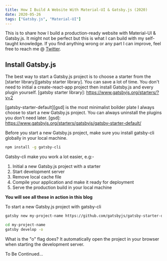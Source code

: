 ```yaml
---
title: How I Build A Website With Material-UI & Gatsby.js (2020)
date: 2020-05-26
tags: ["Gatsby.js", "Material-UI"]
---
```


This is to share how I build a production-ready website with Material-UI & Gatsby.js.
It might not be perfect but this is what I can build with my self-taught knowledge.
If you find anything wrong or any part I can improve, feel free to reach me @ [Twitter](https://twitter.com/ansonlowzf).

## Install Gatsby.js

The best way to start a Gatsby.js project is to choose a starter from the [starter library][gatsby starter library].
You can save a lot of time.
You don't need to initial a create-react-app project then install Gatsby.js and every plugin yourself.
[gatsby starter library]: https://www.gatsbyjs.org/starters/?v=2

[gatsby-starter-default][gsd] is the most minimalist boilder plate I always choose to start a new Gatsby.js project.
You can always uninstall the plugins you don't need later.
[gsd]: https://www.gatsbyjs.org/starters/gatsbyjs/gatsby-starter-default/

Before you start a new Gatsby.js project, make sure you install gatsby-cli globally in your local machine.

```sh
npm install -g gatsby-cli
```

Gatsby-cli make you work a lot easier, e.g:-

1. Initial a new Gatsby.js project with a starter
2. Start development server
3. Remove local cache file
4. Compile your application and make it ready for deployment
5. Serve the production build in your local machine

**You will see all these in action in this blog**

To start a new Gatsby.js project with gatsby-cli

```sh
gatsby new my-project-name https://github.com/gatsbyjs/gatsby-starter-default

cd my-project-name
gatsby develop -o
```

What is the "o" flag does?
It automatically open the project in your browser when starting the development server.

To Be Continued...
